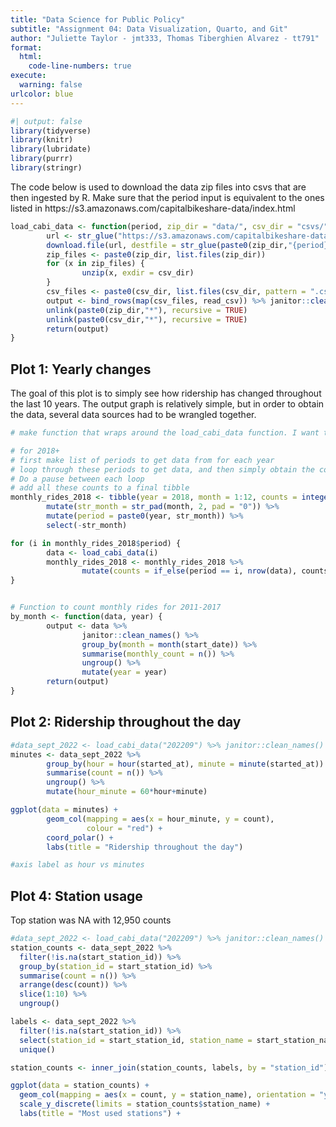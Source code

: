 ```yaml
---
title: "Data Science for Public Policy"
subtitle: "Assignment 04: Data Visualization, Quarto, and Git"
author: "Juliette Taylor - jmt333, Thomas Tiberghien Alvarez - tt791"
format: 
  html:
    code-line-numbers: true
execute: 
  warning: false
urlcolor: blue
---
```


\vspace{0.1in}

```r
#| output: false
library(tidyverse)
library(knitr)
library(lubridate)
library(purrr)
library(stringr)
```


The code below is used to download the data zip files into csvs that are then ingested by R. Make sure that the period input is equivalent to the ones listed in https://s3.amazonaws.com/capitalbikeshare-data/index.html
```r
load_cabi_data <- function(period, zip_dir = "data/", csv_dir = "csvs/") {
        url <- str_glue("https://s3.amazonaws.com/capitalbikeshare-data/{period}-capitalbikeshare-tripdata.zip")
        download.file(url, destfile = str_glue(paste0(zip_dir,"{period}-cabi-tripdata.zip")))
        zip_files <- paste0(zip_dir, list.files(zip_dir))
        for (x in zip_files) {
                unzip(x, exdir = csv_dir)
        }
        csv_files <- paste0(csv_dir, list.files(csv_dir, pattern = ".csv"))
        output <- bind_rows(map(csv_files, read_csv)) %>% janitor::clean_names()
        unlink(paste0(zip_dir,"*"), recursive = TRUE)
        unlink(paste0(csv_dir,"*"), recursive = TRUE)
        return(output)
}
```

## Plot 1: Yearly changes

The goal of this plot is to simply see how ridership has changed throughout the last 10 years. The output graph is relatively simple, but in order to obtain the data, several data sources had to be wrangled together. 

```r
# make function that wraps around the load_cabi_data function. I want to get a total of all monthly rides since 2012, but the data past 2018 requires a different setup

# for 2018+
# first make list of periods to get data from for each year
# loop through these periods to get data, and then simply obtain the count for this
# Do a pause between each loop
# add all these counts to a final tibble
monthly_rides_2018 <- tibble(year = 2018, month = 1:12, counts = integer(12)) %>% 
        mutate(str_month = str_pad(month, 2, pad = "0")) %>% 
        mutate(period = paste0(year, str_month)) %>% 
        select(-str_month)

for (i in monthly_rides_2018$period) {
        data <- load_cabi_data(i)
        monthly_rides_2018 <- monthly_rides_2018 %>% 
                mutate(counts = if_else(period == i, nrow(data), counts))
}


# Function to count monthly rides for 2011-2017
by_month <- function(data, year) {
        output <- data %>% 
                janitor::clean_names() %>% 
                group_by(month = month(start_date)) %>% 
                summarise(monthly_count = n()) %>% 
                ungroup() %>% 
                mutate(year = year)
        return(output)
}
```



## Plot 2: Ridership throughout the day

```r

#data_sept_2022 <- load_cabi_data("202209") %>% janitor::clean_names()
minutes <- data_sept_2022 %>%
        group_by(hour = hour(started_at), minute = minute(started_at)) %>% 
        summarise(count = n()) %>% 
        ungroup() %>% 
        mutate(hour_minute = 60*hour+minute)

ggplot(data = minutes) +
        geom_col(mapping = aes(x = hour_minute, y = count), 
                 colour = "red") +
        coord_polar() + 
        labs(title = "Ridership throughout the day")

#axis label as hour vs minutes
```


## Plot 4: Station usage
Top station was NA with 12,950 counts

```r

#data_sept_2022 <- load_cabi_data("202209") %>% janitor::clean_names()
station_counts <- data_sept_2022 %>%
  filter(!is.na(start_station_id)) %>% 
  group_by(station_id = start_station_id) %>% 
  summarise(count = n()) %>% 
  arrange(desc(count)) %>%
  slice(1:10) %>%
  ungroup() 

labels <- data_sept_2022 %>% 
  filter(!is.na(start_station_id)) %>% 
  select(station_id = start_station_id, station_name = start_station_name) %>% 
  unique()

station_counts <- inner_join(station_counts, labels, by = "station_id")

ggplot(data = station_counts) +
  geom_col(mapping = aes(x = count, y = station_name), orientation = "y", fill ="red") +
  scale_y_discrete(limits = station_counts$station_name) +
  labs(title = "Most used stations") +

```

